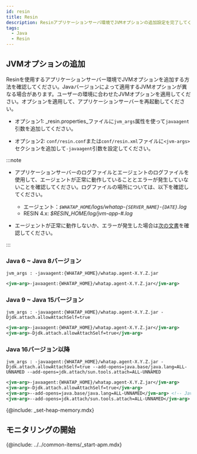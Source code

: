 ```yaml
---
id: resin
title: Resin
description: Resinアプリケーションサーバ環境でJVMオプションの追加設定を完了してください。
tags:
  - Java
  - Resin
---
```


## JVMオプションの追加

Resinを使用するアプリケーションサーバー環境でJVMオプションを追加する方法を確認してください。Javaバージョンによって適用するJVMオプションが異なる場合があります。ユーザーの環境に合わせたJVMオプションを適用してください。オプションを適用して、アプリケーションサーバーを再起動してください。

-   オプション1: _resin.properties_ファイルに`jvm_args`属性を使って`javaagent`引数を追加してください。

-   オプション2: `conf/resin.conf`または`conf/resin.xml`ファイルに`<jvm-args>`セクションを追加して`-javaagent`引数を設定してください。

:::note

-   アプリケーションサーバーのログファイルとエージェントのログファイルを使用して、エージェントが正常に動作していることとエラーが発生していないことを確認してください。ログファイルの場所については、以下を確認してください。

    -   エージェント：_`$WHATAP_HOME`/logs/whatap-`{SERVER_NAME}`-`{DATE}`.log_
    -   RESIN 4.x: _$RESIN_HOME/log/jvm-app-#.log_

-   エージェントが正常に動作しないか、エラーが発生した場合は[次の文書](../install-check)を確認してください。

:::

### Java 6 ~ Java 8バージョン

```properties title="resin.properties"
jvm_args : -javaagent:{WHATAP_HOME}/whatap.agent-X.Y.Z.jar
```

```xml title="resin.conf | resin.xml"
<jvm-arg>-javaagent:{WHATAP_HOME}/whatap.agent-X.Y.Z.jar</jvm-arg>
```

### Java 9 ~ Java 15バージョン

```properties title="resin.properties"
jvm_args : -javaagent:{WHATAP_HOME}/whatap.agent-X.Y.Z.jar -Djdk.attach.allowAttachSelf=true
```

```xml title="resin.conf | resin.xml"
<jvm-arg>-javaagent:{WHATAP_HOME}/whatap.agent-X.Y.Z.jar</jvm-arg>
<jvm-arg>-Djdk.attach.allowAttachSelf=true</jvm-arg>
```

### Java 16バージョン以降

```properties title="resin.properties"
jvm_args : -javaagent:{WHATAP_HOME}/whatap.agent-X.Y.Z.jar -Djdk.attach.allowAttachSelf=true --add-opens=java.base/java.lang=ALL-UNNAMED --add-opens=jdk.attach/sun.tools.attach=ALL-UNNAMED
```

```xml title="resin.conf | resin.xml"
<jvm-arg>-javaagent:{WHATAP_HOME}/whatap.agent-X.Y.Z.jar</jvm-arg>
<jvm-arg>-Djdk.attach.allowAttachSelf=true</jvm-arg>
<jvm-arg>--add-opens=java.base/java.lang=ALL-UNNAMED</jvm-arg> <!-- Java 17 or later -->
<jvm-arg>--add-opens=jdk.attach/sun.tools.attach=ALL-UNNAMED</jvm-arg>
```

{@include: _set-heap-memory.mdx}

## モニタリングの開始

{@include: ../../common-items/_start-apm.mdx} 
